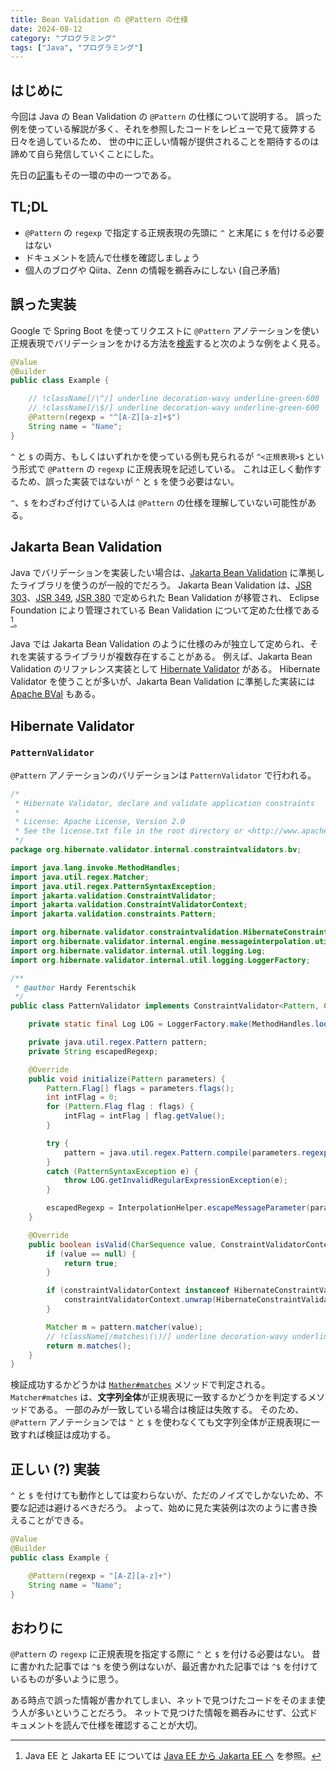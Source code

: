 ```yaml
---
title: Bean Validation の @Pattern の仕様
date: 2024-08-12
category: "プログラミング"
tags: ["Java", "プログラミング"]
---
```


## はじめに

今回は Java の Bean Validation の `@Pattern` の仕様について説明する。
誤った例を使っている解説が多く、それを参照したコードをレビューで見て疲弊する日々を過しているため、
世の中に正しい情報が提供されることを期待するのは諦めて自ら発信していくことにした。

先日の[記事](../2024-08-08-java-to-list)もその一環の中の一つである。

## TL;DL

- `@Pattern` の `regexp` で指定する正規表現の先頭に `^` と末尾に `$` を付ける必要はない
- ドキュメントを読んで仕様を確認しましょう
- 個人のブログや Qiita、Zenn の情報を鵜呑みにしない (自己矛盾)

## 誤った実装

Google で Spring Boot を使ってリクエストに `@Pattern` アノテーションを使い正規表現でバリデーションをかける方法を[検索](https://www.google.com/search?q=spring+boot+%E3%83%90%E3%83%AA%E3%83%87%E3%83%BC%E3%82%B7%E3%83%A7%E3%83%B3+%E6%AD%A3%E8%A6%8F%E8%A1%A8%E7%8F%BE)すると次のような例をよく見る。

```java
@Value
@Builder
public class Example {

    // !className[/\^/] underline decoration-wavy underline-green-600
    // !className[/\$/] underline decoration-wavy underline-green-600
    @Pattern(regexp = "^[A-Z][a-z]+$")
    String name = "Name";
}
```

`^` と `$` の両方、もしくはいずれかを使っている例も見られるが `^<正規表現>$` という形式で `@Pattern` の `regexp` に正規表現を記述している。
これは正しく動作するため、誤った実装ではないが `^` と `$` を使う必要はない。

`^`、`$` をわざわざ付けている人は `@Pattern` の仕様を理解していない可能性がある。

## Jakarta Bean Validation

Java でバリデーションを実装したい場合は、[Jakarta Bean Validation](https://beanvalidation.org/) に準拠したライブラリを使うのが一般的でだろう。
Jakarta Bean Validation は、[JSR 303](https://www.jcp.org/en/jsr/detail?id=303)、[JSR 349](https://www.jcp.org/en/jsr/detail?id=349), [JSR 380](https://www.jcp.org/en/jsr/detail?id=380) で定められた Bean Validation が移管され、
Eclipse Foundation により管理されている Bean Validation について定めた仕様である [^1]。

[^1]: Java EE と Jakarta EE については [Java EE から Jakarta EE へ](https://blogs.oracle.com/otnjp/post/transition-from-java-ee-to-jakarta-ee-ja) を参照。

Java では Jakarta Bean Validation のように仕様のみが独立して定められ、それを実装するライブラリが複数存在することがある。
例えば、Jakarta Bean Validation のリファレンス実装として [Hibernate Validator](https://hibernate.org/validator/) がある。
Hibernate Validator を使うことが多いが、Jakarta Bean Validation に準拠した実装には [Apache BVal](https://bval.apache.org/) もある。

## Hibernate Validator

### `PatternValidator`

`@Pattern` アノテーションのバリデーションは `PatternValidator` で行われる。

```java
/*
 * Hibernate Validator, declare and validate application constraints
 *
 * License: Apache License, Version 2.0
 * See the license.txt file in the root directory or <http://www.apache.org/licenses/LICENSE-2.0>.
 */
package org.hibernate.validator.internal.constraintvalidators.bv;

import java.lang.invoke.MethodHandles;
import java.util.regex.Matcher;
import java.util.regex.PatternSyntaxException;
import jakarta.validation.ConstraintValidator;
import jakarta.validation.ConstraintValidatorContext;
import jakarta.validation.constraints.Pattern;

import org.hibernate.validator.constraintvalidation.HibernateConstraintValidatorContext;
import org.hibernate.validator.internal.engine.messageinterpolation.util.InterpolationHelper;
import org.hibernate.validator.internal.util.logging.Log;
import org.hibernate.validator.internal.util.logging.LoggerFactory;

/**
 * @author Hardy Ferentschik
 */
public class PatternValidator implements ConstraintValidator<Pattern, CharSequence> {

	private static final Log LOG = LoggerFactory.make(MethodHandles.lookup());

	private java.util.regex.Pattern pattern;
	private String escapedRegexp;

	@Override
	public void initialize(Pattern parameters) {
		Pattern.Flag[] flags = parameters.flags();
		int intFlag = 0;
		for (Pattern.Flag flag : flags) {
			intFlag = intFlag | flag.getValue();
		}

		try {
			pattern = java.util.regex.Pattern.compile(parameters.regexp(), intFlag);
		}
		catch (PatternSyntaxException e) {
			throw LOG.getInvalidRegularExpressionException(e);
		}

		escapedRegexp = InterpolationHelper.escapeMessageParameter(parameters.regexp());
	}

	@Override
	public boolean isValid(CharSequence value, ConstraintValidatorContext constraintValidatorContext) {
		if (value == null) {
			return true;
		}

		if (constraintValidatorContext instanceof HibernateConstraintValidatorContext) {
			constraintValidatorContext.unwrap(HibernateConstraintValidatorContext.class).addMessageParameter("regexp", escapedRegexp);
		}

		Matcher m = pattern.matcher(value);
		// !className[/matches\(\)/] underline decoration-wavy underline-green-600
		return m.matches();
	}
}
```

<GitHubCodeLink
  url="https://github.com/hibernate/hibernate-validator/blob/8.0/engine/src/main/java/org/hibernate/validator/internal/constraintvalidators/bv/PatternValidator.java"
  skipPath={4}
/>

検証成功するかどうかは [`Mather#matches`](<https://docs.oracle.com/javase/jp/21/docs/api/java.base/java/util/regex/Matcher.html#matches()>) メソッドで判定される。
`Matcher#matches` は、**文字列全体**が正規表現に一致するかどうかを判定するメソッドである。
一部のみが一致している場合は検証は失敗する。
そのため、`@Pattern` アノテーションでは `^` と `$` を使わなくても文字列全体が正規表現に一致すれば検証は成功する。

## 正しい (?) 実装

`^` と `$` を付けても動作としては変わらないが、ただのノイズでしかないため、不要な記述は避けるべきだろう。
よって、始めに見た実装例は次のように書き換えることができる。

```java
@Value
@Builder
public class Example {

    @Pattern(regexp = "[A-Z][a-z]+")
    String name = "Name";
}
```

## おわりに

`@Pattern` の `regexp` に正規表現を指定する際に `^` と `$` を付ける必要はない。
昔に書かれた記事では `^$` を使う例はないが、最近書かれた記事では `^$` を付けているものが多いように思う。

ある時点で誤った情報が書かれてしまい、ネットで見つけたコードをそのまま使う人が多いということだろう。
ネットで見つけた情報を鵜呑みにせず、公式ドキュメントを読んで仕様を確認することが大切。
